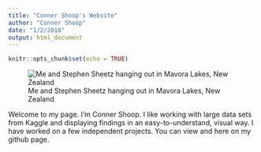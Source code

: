 ```yaml
---
title: "Conner Shoop's Website"
author: "Conner Shoop"
date: "1/2/2018"
output: html_document
---
```


```r
knitr::opts_chunk$set(echo = TRUE)
```
 
![Me and Stephen Sheetz hanging out in Mavora Lakes, New Zealand](NewZealandHut.jpg)
 
Welcome to my page.  I'm Conner Shoop.  I like working with large data sets from Kaggle and displaying findings in an easy-to-understand, visual way. I have worked on a few independent projects.  You can view and here on my github page. 
